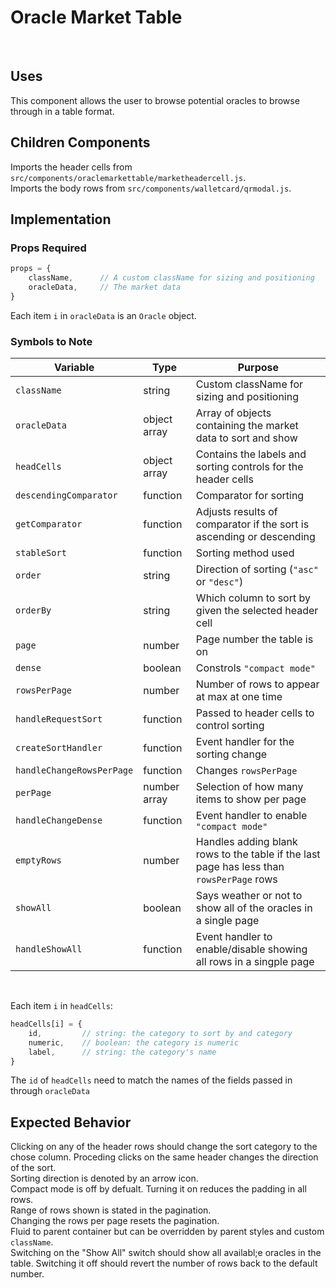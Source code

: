 
# Oracle Market Table

<br />

## Uses

This component allows the user to browse potential oracles to browse through in a table format.

## Children Components

Imports the header cells from `src/components/oraclemarkettable/marketheadercell.js`. <br />
Imports the body rows from `src/components/walletcard/qrmodal.js`. <br />

## Implementation

### Props Required

```JavaScript
props = {
    className,      // A custom className for sizing and positioning
    oracleData,     // The market data
}
```

Each item `i` in `oracleData` is an `Oracle` object.

### Symbols to Note

| Variable                  | Type         | Purpose                                                                                  |
| ------------------------- | ------------ | ---------------------------------------------------------------------------------------- |
| `className`               | string       | Custom className for sizing and positioning                                              |
| `oracleData`              | object array | Array of objects containing the market data to sort and show                             |
| `headCells`               | object array | Contains the labels and sorting controls for the header cells                            |
| `descendingComparator`    | function     | Comparator for sorting                                                                   |
| `getComparator`           | function     | Adjusts results of comparator if the sort is ascending or descending                     |
| `stableSort`              | function     | Sorting method used                                                                      |
| `order`                   | string       | Direction of sorting (`"asc"` or `"desc"`)                                               |
| `orderBy`                 | string       | Which column to sort by given the selected header cell                                   |
| `page`                    | number       | Page number the table is on                                                              |
| `dense`                   | boolean      | Constrols `"compact mode"`                                                               |
| `rowsPerPage`             | number       | Number of rows to appear at max at one time                                              |
| `handleRequestSort`       | function     | Passed to header cells to control sorting                                                |
| `createSortHandler`       | function     | Event handler for the sorting change                                                     |
| `handleChangeRowsPerPage` | function     | Changes `rowsPerPage`                                                                    |
| `perPage`                 | number array | Selection of how many items to show per page                                             |
| `handleChangeDense`       | function     | Event handler to enable `"compact mode"`                                                 |
| `emptyRows`               | number       | Handles adding blank rows to the table if the last page has less than `rowsPerPage` rows |
| `showAll`                 | boolean      | Says weather or not to show all of the oracles in a single page                          |
| `handleShowAll`           | function     | Event handler to enable/disable showing all rows in a singple page                       |

<br />

Each item `i` in `headCells`:

```JavaScript
headCells[i] = {
    id,         // string: the category to sort by and category
    numeric,    // boolean: the category is numeric
    label,      // string: the category's name
}
```

The `id` of `headCells` need to match the names of the fields passed in through `oracleData`

## Expected Behavior

Clicking on any of the header rows should change the sort category to the chose column. Proceding clicks on the same header
changes the direction of the sort. <br />
Sorting direction is denoted by an arrow icon. <br/>
Compact mode is off by defualt. Turning it on reduces the padding in all rows. <br />
Range of rows shown is stated in the pagination. <br />
Changing the rows per page resets the pagination. <br />
Fluid to parent container but can be overridden by parent styles and custom `className`. <br />
Switching on the "Show All" switch should show all availabl;e oracles in the table. Switching it off should revert the number of rows back to the default number. <br />
